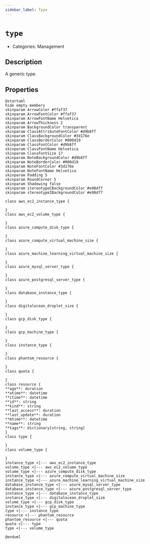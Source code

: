 ```yaml
---
sidebar_label: Type
---
```


# `type`

- Categories: Management

## Description

A generic type.

## Properties

<ZoomPanPinch>

```kroki imgType="plantuml" imgAlt="Diagram of Type data model"
@startuml
hide empty members
skinparam ArrowColor #ffaf37
skinparam ArrowFontColor #ffaf37
skinparam ArrowFontName Helvetica
skinparam ArrowThickness 2
skinparam BackgroundColor transparent
skinparam ClassAttributeFontColor #d9b8ff
skinparam ClassBackgroundColor #3d176e
skinparam ClassBorderColor #000d19
skinparam ClassFontColor #d9b8ff
skinparam ClassFontName Helvetica
skinparam ClassFontSize 17
skinparam NoteBackgroundColor #d9b8ff
skinparam NoteBorderColor #000d19
skinparam NoteFontColor #3d176e
skinparam NoteFontName Helvetica
skinparam Padding 5
skinparam RoundCorner 5
skinparam Shadowing false
skinparam stereotypeCBackgroundColor #e98df7
skinparam stereotypeIBackgroundColor #e98df7

class aws_ec2_instance_type {

}
class aws_ec2_volume_type {

}
class azure_compute_disk_type {

}
class azure_compute_virtual_machine_size {

}
class azure_machine_learning_virtual_machine_size {

}
class azure_mysql_server_type {

}
class azure_postgresql_server_type {

}
class database_instance_type {

}
class digitalocean_droplet_size {

}
class gcp_disk_type {

}
class gcp_machine_type {

}
class instance_type {

}
class phantom_resource {

}
class quota {

}
class resource {
**age**: duration
**atime**: datetime
**ctime**: datetime
**id**: string
**kind**: string
**last_access**: duration
**last_update**: duration
**mtime**: datetime
**name**: string
**tags**: dictionary[string, string]
}
class type {

}
class volume_type {

}
instance_type <|--- aws_ec2_instance_type
volume_type <|--- aws_ec2_volume_type
volume_type <|--- azure_compute_disk_type
instance_type <|--- azure_compute_virtual_machine_size
instance_type <|--- azure_machine_learning_virtual_machine_size
database_instance_type <|--- azure_mysql_server_type
database_instance_type <|--- azure_postgresql_server_type
instance_type <|--- database_instance_type
instance_type <|--- digitalocean_droplet_size
volume_type <|--- gcp_disk_type
instance_type <|--- gcp_machine_type
type <|--- instance_type
resource <|--- phantom_resource
phantom_resource <|--- quota
quota <|--- type
type <|--- volume_type

@enduml
```

</ZoomPanPinch>
